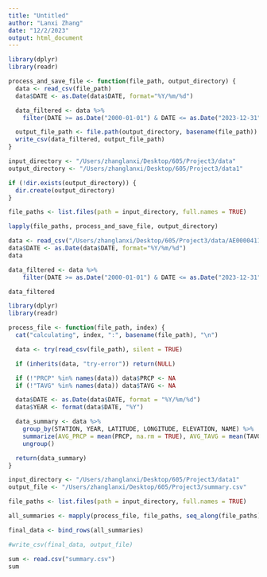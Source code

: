 ```yaml
---
title: "Untitled"
author: "Lanxi Zhang"
date: "12/2/2023"
output: html_document
---
```



```r
library(dplyr)
library(readr)

process_and_save_file <- function(file_path, output_directory) {
  data <- read_csv(file_path)
  data$DATE <- as.Date(data$DATE, format="%Y/%m/%d")

  data_filtered <- data %>%
    filter(DATE >= as.Date("2000-01-01") & DATE <= as.Date("2023-12-31"))

  output_file_path <- file.path(output_directory, basename(file_path))
  write_csv(data_filtered, output_file_path)
}

input_directory <- "/Users/zhanglanxi/Desktop/605/Project3/data"
output_directory <- "/Users/zhanglanxi/Desktop/605/Project3/data1"

if (!dir.exists(output_directory)) {
  dir.create(output_directory)
}

file_paths <- list.files(path = input_directory, full.names = TRUE)

lapply(file_paths, process_and_save_file, output_directory)

```





```r
data <- read_csv("/Users/zhanglanxi/Desktop/605/Project3/data/AE000041196.csv")
data$DATE <- as.Date(data$DATE, format="%Y/%m/%d")
data

data_filtered <- data %>%
    filter(DATE >= as.Date("2000-01-01") & DATE <= as.Date("2023-12-31"))

data_filtered
```

```r
library(dplyr)
library(readr)

process_file <- function(file_path, index) {
  cat("calculating", index, ":", basename(file_path), "\n")

  data <- try(read_csv(file_path), silent = TRUE)

  if (inherits(data, "try-error")) return(NULL)

  if (!"PRCP" %in% names(data)) data$PRCP <- NA
  if (!"TAVG" %in% names(data)) data$TAVG <- NA

  data$DATE <- as.Date(data$DATE, format = "%Y/%m/%d")
  data$YEAR <- format(data$DATE, "%Y")

  data_summary <- data %>%
    group_by(STATION, YEAR, LATITUDE, LONGITUDE, ELEVATION, NAME) %>%
    summarize(AVG_PRCP = mean(PRCP, na.rm = TRUE), AVG_TAVG = mean(TAVG, na.rm = TRUE)) %>%
    ungroup()

  return(data_summary)
}

input_directory <- "/Users/zhanglanxi/Desktop/605/Project3/data1"
output_file <- "/Users/zhanglanxi/Desktop/605/Project3/summary.csv"

file_paths <- list.files(path = input_directory, full.names = TRUE)

all_summaries <- mapply(process_file, file_paths, seq_along(file_paths), SIMPLIFY = FALSE)

final_data <- bind_rows(all_summaries)

#write_csv(final_data, output_file)

```

```r
sum <- read.csv("summary.csv")
sum
```

















